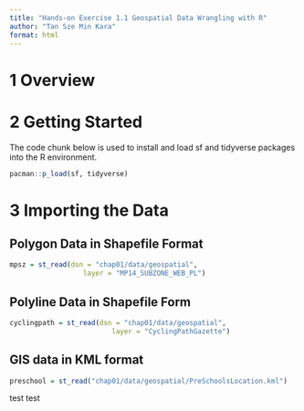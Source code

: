```yaml
---
title: "Hands-on Exercise 1.1 Geospatial Data Wrangling with R"
author: "Tan Sze Min Kara"
format: html
---
```


# 1 Overview

# 2 Getting Started

The code chunk below is used to install and load sf and tidyverse packages into the R environment.
```r
pacman::p_load(sf, tidyverse)
```

# 3 Importing the Data {.tabset}

## Polygon Data in Shapefile Format

```r
mpsz = st_read(dsn = "chap01/data/geospatial", 
                  layer = "MP14_SUBZONE_WEB_PL")
```

## Polyline Data in Shapefile Form

```r
cyclingpath = st_read(dsn = "chap01/data/geospatial", 
                         layer = "CyclingPathGazette")
```

## GIS data in KML format

```r
preschool = st_read("chap01/data/geospatial/PreSchoolsLocation.kml")
```
test test




